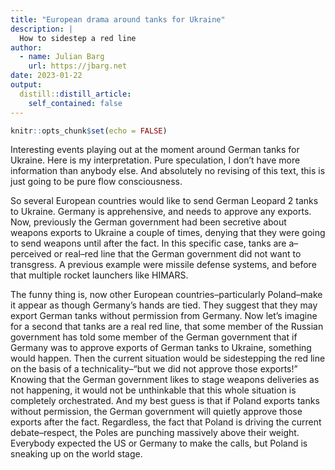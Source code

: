 ```yaml
---
title: "European drama around tanks for Ukraine"
description: |
  How to sidestep a red line
author:
  - name: Julian Barg
    url: https://jbarg.net
date: 2023-01-22
output:
  distill::distill_article:
    self_contained: false
---
```


```r
knitr::opts_chunk$set(echo = FALSE)
```

Interesting events playing out at the moment around German tanks for Ukraine. Here is my interpretation. Pure speculation, I don't have more information than anybody else. And absolutely no revising of this text, this is just going to be pure flow consciousness. 

So several European countries would like to send German Leopard 2 tanks to Ukraine. Germany is apprehensive, and needs to approve any exports. Now, previously the German government had been secretive about weapons exports to Ukraine a couple of times, denying that they were going to send weapons until after the fact. In this specific case, tanks are a--perceived or real--red line that the German government did not want to transgress. A previous example were missile defense systems, and before that multiple rocket launchers like HIMARS.

The funny thing is, now other European countries--particularly Poland--make it appear as though Germany's hands are tied. They suggest that they may export German tanks without permission from Germany. Now let's imagine for a second that tanks are a real red line, that some member of the Russian government has told some member of the German government that if Germany was to approve exports of German tanks to Ukraine, something would happen. Then the current situation would be sidestepping the red line on the basis of a technicality--"but we did not approve those exports!" Knowing that the German government likes to stage weapons deliveries as not happening, it would not be unthinkable that this whole situation is completely orchestrated. And my best guess is that if Poland exports tanks without permission, the German government will quietly approve those exports after the fact. Regardless, the fact that Poland is driving the current debate--respect, the Poles are punching massively above their weight. Everybody expected the US or Germany to make the calls, but Poland is sneaking up on the world stage.
